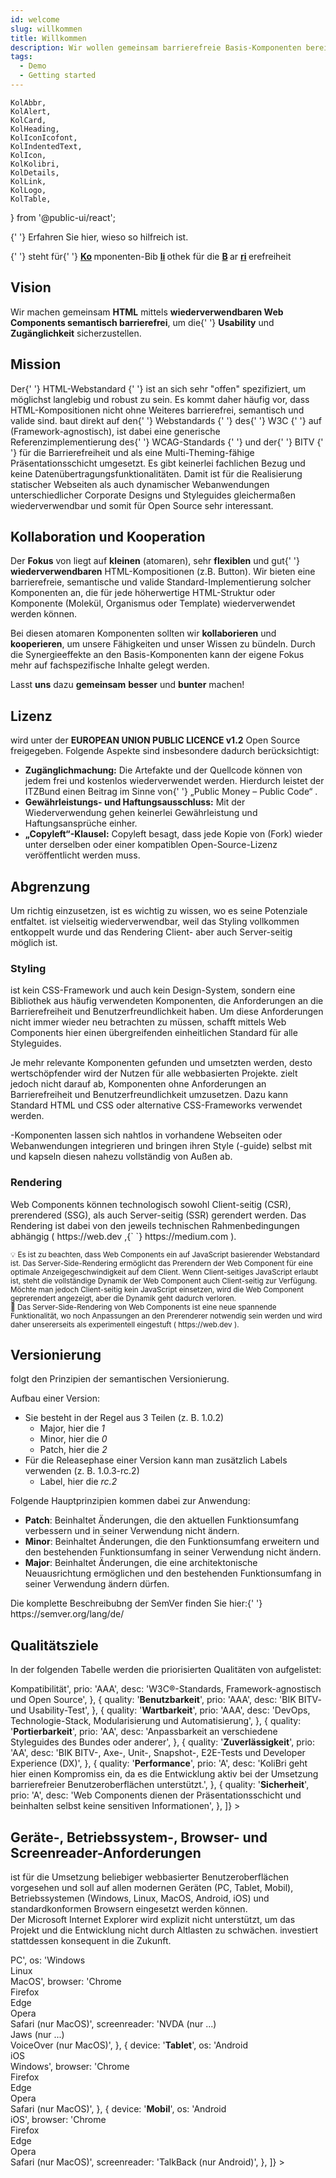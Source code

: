 ```yaml
---
id: welcome
slug: willkommen
title: Willkommen
description: Wir wollen gemeinsam barrierefreie Basis-Komponenten bereitstellen.
tags:
  - Demo
  - Getting started
---
```


	KolAbbr,
	KolAlert,
	KolCard,
	KolHeading,
	KolIconIcofont,
	KolIndentedText,
	KolIcon,
	KolKolibri,
	KolDetails,
	KolLink,
	KolLogo,
	KolTable,
} from '@public-ui/react';

<div className="flex gap-4">
	<KolLogo
		_org="ITZBund"
		style={{
			display: 'block',
			width: '175px',
			marginTop: '1em',
		}}
	/>
	<KolKolibri
		style={{
			display: 'block',
			width: '100px',
			marginBottom: '1em',
		}}
	/>
</div>

<KolAlert _type="info">
	<KolLink _href="/docs/concepts/styling/theming">
		{' '}
		Erfahren Sie hier, wieso <KoliBri /> so hilfreich ist.
	</KolLink>
</KolAlert>

<br />

<p className="col-12">
	<strong>
		<KoliBri />
	</strong>{' '}
	steht für{' '}
	<b>
		<u>Ko</u>
	</b>
	mponenten-Bib
	<b>
		<u>li</u>
	</b>
	othek für die <b>
		<u>B</u>
	</b>
	ar
	<b>
		<u>ri</u>
	</b>
	erefreiheit
</p>

## Vision

<p className="col-12">
	Wir machen gemeinsam <strong>HTML</strong> mittels <strong>wiederverwendbaren Web Components semantisch barrierefrei</strong>, um die{' '}
	<strong>Usability</strong> und <strong>Zugänglichkeit</strong> sicherzustellen.
</p>

## Mission

<p className="col-12">
	Der{' '}
	<kol-link _href="https://html.spec.whatwg.org" _target="w3c">
		HTML-Webstandard
	</kol-link>{' '}
	ist an sich sehr "offen" spezifiziert, um möglichst langlebig und robust zu sein. Es kommt daher häufig vor, dass HTML-Kompositionen nicht ohne Weiteres
	barrierefrei, semantisch und valide sind. <KoliBri /> baut direkt auf den{' '}
	<kol-link _href="https://www.w3.org/standards/webdesign/" _target="w3c">
		Webstandards
	</kol-link>{' '}
	des{' '}
	<kol-link _href="https://www.w3.org" _target="w3c">
		W3C
	</kol-link>{' '}
	auf (Framework-agnostisch), ist dabei eine generische Referenzimplementierung des{' '}
	<kol-link _href="https://www.w3.org/WAI/standards-guidelines/wcag/" _target="wcag">
		WCAG-Standards
	</kol-link>{' '}
	und der{' '}
	<kol-link _href="https://www.bitvtest.de/bitv_test.html" _target="bitv">
		BITV
	</kol-link>{' '}
	für die Barrierefreiheit und als eine Multi-Theming-fähige Präsentationsschicht umgesetzt. Es gibt keinerlei fachlichen Bezug und keine
	Datenübertragungsfunktionalitäten. Damit ist <KoliBri /> für die Realisierung statischer Webseiten als auch dynamischer Webanwendungen unterschiedlicher
	Corporate Designs und Styleguides gleichermaßen wiederverwendbar und somit für Open Source sehr interessant.
</p>

## Kollaboration und Kooperation

<p>
	Der <strong>Fokus</strong> von <KoliBri /> liegt auf <strong>kleinen</strong> (atomaren), sehr <strong>flexiblen</strong> und gut{' '}
	<strong>wiederverwendbaren</strong> HTML-Kompositionen (z.B. Button). Wir bieten eine barrierefreie, semantische und valide Standard-Implementierung solcher
	Komponenten an, die für jede höherwertige HTML-Struktur oder Komponente (Molekül, Organismus oder Template) wiederverwendet werden können.
</p>
<p>
	Bei diesen atomaren Komponenten sollten wir <strong>kollaborieren</strong> und <strong>kooperieren</strong>, um unsere Fähigkeiten und unser Wissen zu
	bündeln. Durch die Synergieeffekte an den Basis-Komponenten kann der eigene Fokus mehr auf fachspezifische Inhalte gelegt werden.
</p>
<p>
	Lasst <strong>uns</strong> dazu <strong>gemeinsam</strong> <KoliBri /> <strong>besser</strong> und <strong>bunter</strong> machen!
</p>

## Lizenz

<p className="col-12">
	<KoliBri /> wird unter der <strong>EUROPEAN UNION PUBLIC LICENCE v1.2</strong> Open Source freigegeben. Folgende Aspekte sind insbesondere dadurch
	berücksichtigt:
	<br />
	<ul>
		<li>
			<strong>Zugänglichmachung:</strong> Die Artefakte und der Quellcode können von jedem frei und kostenlos wiederverwendet werden. Hierdurch leistet der
			ITZBund einen Beitrag im Sinne von{' '}
			<kol-link _href="https://publiccode.eu/" _target="publiccode">
				„Public Money – Public Code“
			</kol-link>
			.
		</li>
		<li>
			<strong>Gewährleistungs- und Haftungsausschluss:</strong> Mit der Wiederverwendung gehen keinerlei Gewährleistung und Haftungsansprüche einher.
		</li>
		<li>
			<strong>„Copyleft“-Klausel:</strong> Copyleft besagt, dass jede Kopie von <KoliBri /> (Fork) wieder unter derselben oder einer kompatiblen
			Open-Source-Lizenz veröffentlicht werden muss.
		</li>
	</ul>
</p>

## Abgrenzung

<p className="col-12">
	Um <KoliBri /> richtig einzusetzen, ist es wichtig zu wissen, wo es seine Potenziale entfaltet. <KoliBri /> ist vielseitig wiederverwendbar, weil das Styling
	vollkommen entkoppelt wurde und das Rendering Client- aber auch Server-seitig möglich ist.
</p>

### Styling

<p className="col-12">
	<KoliBri /> ist kein CSS-Framework und auch kein Design-System, sondern eine Bibliothek aus häufig verwendeten Komponenten, die Anforderungen an die
	Barrierefreiheit und Benutzerfreundlichkeit haben. Um diese Anforderungen nicht immer wieder neu betrachten zu müssen, schafft <KoliBri /> mittels Web
	Components hier einen übergreifenden einheitlichen Standard für alle Styleguides.
</p>
<p className="col-12">
	Je mehr relevante Komponenten gefunden und umsetzten werden, desto wertschöpfender wird der Nutzen für alle webbasierten Projekte. <KoliBri /> zielt jedoch
	nicht darauf ab, Komponenten ohne Anforderungen an Barrierefreiheit und Benutzerfreundlichkeit umzusetzen. Dazu kann Standard HTML und CSS oder alternative
	CSS-Frameworks verwendet werden.
</p>
<p className="col-12">
	<KolAlert _type="success">
		<KoliBri />
		-Komponenten lassen sich nahtlos in vorhandene Webseiten oder Webanwendungen integrieren und bringen ihren Style (-guide) selbst mit und kapseln diesen nahezu
		vollständig von Außen ab.
	</KolAlert>
</p>

### Rendering

<p className="col-12">
	Web Components können technologisch sowohl Client-seitig (CSR), prerendered (SSG), als auch Server-seitig (SSR) gerendert werden. Das Rendering ist dabei von
	den jeweils technischen Rahmenbedingungen abhängig (
	<KolLink _href="https://web.dev/rendering-on-the-web/" _target="web.dev">
		https://web.dev
	</KolLink>
	,{` `}
	<KolLink _href="https://medium.com/nerd-for-tech/compare-and-contrast-csr-ssr-and-ssg-in-nextjs-58e3caf2e15e" _target="web.dev">
		https://medium.com
	</KolLink>
	).
</p>
<p>
	<KolIndentedText className="col-12">
		<small>
			💡 Es ist zu beachten, dass Web Components ein auf JavaScript basierender Webstandard ist. Das Server-Side-Rendering ermöglicht das Prerendern der Web
			Component für eine optimale Anzeigegeschwindigkeit auf dem Client. Wenn Client-seitiges JavaScript erlaubt ist, steht die vollständige Dynamik der Web
			Component auch Client-seitig zur Verfügung. Möchte man jedoch Client-seitig kein JavaScript einsetzen, wird die Web Component geprerendert angezeigt, aber
			die Dynamik geht dadurch verloren.
		</small>
	</KolIndentedText>
	<br />
	<KolIndentedText className="col-12">
		<small>
			🧪 Das Server-Side-Rendering von Web Components ist eine neue spannende Funktionalität, wo noch Anpassungen an den Prerenderer notwendig sein werden und
			wird daher unsererseits als experimentell eingestuft (
			<KolLink _href="https://web.dev/declarative-shadow-dom/" _target="web.dev">
				https://web.dev
			</KolLink>
			).
		</small>
	</KolIndentedText>
</p>

## Versionierung

<p className="col-12">
	<KoliBri /> folgt den Prinzipien der semantischen Versionierung.
</p>
<p className="col-12">
	Aufbau einer Version:
	<ul>
		<li>
			Sie besteht in der Regel aus 3 Teilen (z. B. 1.0.2)
			<ul>
				<li>
					Major, hier die <i>1</i>
				</li>
				<li>
					Minor, hier die <i>0</i>
				</li>
				<li>
					Patch, hier die <i>2</i>
				</li>
			</ul>
		</li>
		<li>
			Für die Releasephase einer Version kann man zusätzlich Labels verwenden (z. B. 1.0.3-rc.2)
			<ul>
				<li>
					Label, hier die <i>rc.2</i>
				</li>
			</ul>
		</li>
	</ul>
</p>
<p className="col-12">
	Folgende Hauptprinzipien kommen dabei zur Anwendung:
	<ul>
		<li>
			<b>Patch</b>: Beinhaltet Änderungen, die den aktuellen Funktionsumfang verbessern und in seiner Verwendung nicht ändern.
		</li>
		<li>
			<b>Minor</b>: Beinhaltet Änderungen, die den Funktionsumfang erweitern und den bestehenden Funktionsumfang in seiner Verwendung nicht ändern.
		</li>
		<li>
			<b>Major</b>: Beinhaltet Änderungen, die eine architektonische Neuausrichtung ermöglichen und den bestehenden Funktionsumfang in seiner Verwendung ändern
			dürfen.
		</li>
	</ul>
	Die komplette Beschreibubng der SemVer finden Sie hier:{' '}
	<kol-link _href="https://semver.org/lang/de/" _target="semver">
		https://semver.org/lang/de/
	</kol-link>
</p>

## Qualitätsziele

<p className="col-12">
	In der folgenden Tabelle werden die priorisierten Qualitäten von <KoliBri /> aufgelistet:
</p>
<KolTable
	className="col-12"
	_caption="Priorisierte Qualitäten"
	_minWidth="50em"
	_headers={{
		horizontal: [
			[
				{
					label: 'Qualität',
					key: 'quality',
					width: '12em',
				},
				{
					label: 'Priorität',
					key: 'prio',
					textAlign: 'center',
					width: '5em',
				},
				{
					label: 'Erläuterung',
					key: 'desc',
				},
			],
		],
	}}
	_data={[
		{
			quality: '<b>Kompatibilität</b>',
			prio: 'AAA',
			desc: 'W3C®-Standards, Framework-agnostisch und Open Source',
		},
		{
			quality: '<b>Benutzbarkeit</b>',
			prio: 'AAA',
			desc: 'BIK BITV- und Usability-Test',
		},
		{
			quality: '<b>Wartbarkeit</b>',
			prio: 'AAA',
			desc: 'DevOps, Technologie-Stack, Modularisierung und Automatisierung',
		},
		{
			quality: '<b>Portierbarkeit</b>',
			prio: 'AA',
			desc: 'Anpassbarkeit an verschiedene Styleguides des Bundes oder anderer',
		},
		{
			quality: '<b>Zuverlässigkeit</b>',
			prio: 'AA',
			desc: 'BIK BITV-, Axe-, Unit-, Snapshot-, E2E-Tests und Developer Experience (DX)',
		},
		{
			quality: '<b>Performance</b>',
			prio: 'A',
			desc: 'KoliBri geht hier einen Kompromiss ein, da es die Entwicklung aktiv bei der Umsetzung barrierefreier Benutzeroberflächen unterstützt.',
		},
		{
			quality: '<b>Sicherheit</b>',
			prio: 'A',
			desc: 'Web Components dienen der Präsentationsschicht und beinhalten selbst keine sensitiven Informationen',
		},
	]}
></KolTable>
<p />

## Geräte-, Betriebssystem-, Browser- und Screenreader-Anforderungen

<p className="col-12">
	<KoliBri /> ist für die Umsetzung beliebiger webbasierter Benutzeroberflächen vorgesehen und soll auf allen modernen Geräten (PC, Tablet, Mobil),
	Betriebssystemen (Windows, Linux, MacOS, Android, iOS) und standardkonformen Browsern eingesetzt werden können.
	<br />
	Der Microsoft Internet Explorer wird explizit nicht unterstützt, um das Projekt und die Entwicklung nicht durch Altlasten zu schwächen. <KoliBri /> investiert
	stattdessen konsequent in die Zukunft.
</p>
<KolTable
	className="col-12"
	_caption="Angestrebt Geräte-, Betriebssystem-, Browser und Screenreader-Kompatibilität"
	_minWidth="40em"
	_headers={{
		horizontal: [
			[
				{
					label: 'Gerät',
					key: 'device',
					width: '10em',
					textAlign: 'center',
				},
				{
					label: 'Betriebssystem',
					key: 'os',
					width: '10em',
					textAlign: 'center',
				},
				{
					label: 'Browser',
					key: 'browser',
					width: '10em',
					textAlign: 'center',
				},
				{
					label: 'Screenreader',
					key: 'screenreader',
					width: '10em',
					textAlign: 'center',
				},
			],
		],
	}}
	_data={[
		{
			device: '<b>PC</b>',
			os: 'Windows<br/>Linux<br/>MacOS',
			browser: 'Chrome<br/>Firefox<br/>Edge<br/>Opera<br/>Safari (nur MacOS)',
			screenreader: 'NVDA (nur ...)<br/>Jaws (nur ...)<br/>VoiceOver (nur MacOS)',
		},
		{
			device: '<b>Tablet</b>',
			os: 'Android<br/>iOS<br/>Windows',
			browser: 'Chrome<br/>Firefox<br/>Edge<br/>Opera<br/>Safari (nur MacOS)',
		},
		{
			device: '<b>Mobil</b>',
			os: 'Android<br/>iOS',
			browser: 'Chrome<br/>Firefox<br/>Edge<br/>Opera<br/>Safari (nur MacOS)',
			screenreader: 'TalkBack (nur Android)',
		},
	]}
></KolTable>
<p />

